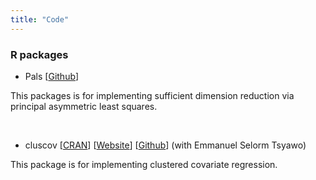 ```yaml
---
title: "Code"
---
```


### **R packages**
* Pals  [[Github](https://github.com/ansoale/Pals)] 

This packages is for implementing sufficient dimension reduction via principal asymmetric least squares.


<br>

* cluscov [[CRAN](https://CRAN.R-project.org/package=cluscov)] [[Website](https://estsyawo.github.io/cluscov/)] [[Github](https://github.com/estsyawo/cluscov)] (with Emmanuel Selorm Tsyawo)

This package is for implementing clustered covariate regression.

<br>



<!--
<br>

### **Matlab**

<br>

### **Octave**

<br>

### **Stata**
-->